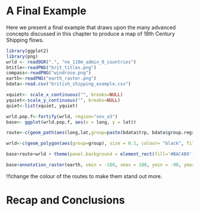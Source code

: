 
A Final Example
===============
  
  Here we present a final example that draws upon the many advanced concepts discussed in this chapter to produce a map of 18th Century Shipping flows. 

```r
library(ggplot2)
library(png)
wrld <- readOGR(".", "ne_110m_admin_0_countries")
btitle<-readPNG("brit_titles.png")
compass<-readPNG("windrose.png")
earth<-readPNG("earth_raster.png")
bdata<-read.csv("british_shipping_example.csv")

```

```r
xquiet<- scale_x_continuous("", breaks=NULL)
yquiet<-scale_y_continuous("", breaks=NULL)
quiet<-list(xquiet, yquiet)
```

```r
wrld.pop.f<-fortify(wrld, region="sov_a3")
base<- ggplot(wrld.pop.f, aes(x = long, y = lat))
```

```r
route<-c(geom_path(aes(long,lat,group=paste(bdata$trp, bdata$group.regroup, sep=".")), colour="#0F3B5F", size=0.2, data= bdata, alpha=0.5, lineend="round")) 
```

```r
wrld<-c(geom_polygon(aes(group=group), size = 0.1, colour= "black", fill="#D6BF86", data=wrld.pop.f, alpha=1))
```

```r
base+route+wrld + theme(panel.background = element_rect(fill='#BAC4B9',colour='black')) +annotation_raster(btitle, xmin = 30, xmax = 140, ymin = 51, ymax = 87)+annotation_raster(compass, xmin = 65, xmax = 105, ymin = 25, ymax = 65)+ coord_equal()+quiet
```


```r
base+annotation_raster(earth, xmin = -180, xmax = 180, ymin = -90, ymax = 90)+route+ theme(panel.background = element_rect(fill='#BAC4B9',colour='black')) +annotation_raster(btitle, xmin = 30, xmax = 140, ymin = 51, ymax = 87)+annotation_raster(compass, xmin = 65, xmax = 105, ymin = 25, ymax = 65)+ coord_equal()+quiet
```
!!!change the colour of the routes to make them stand out more.

Recap and Conclusions
=====================